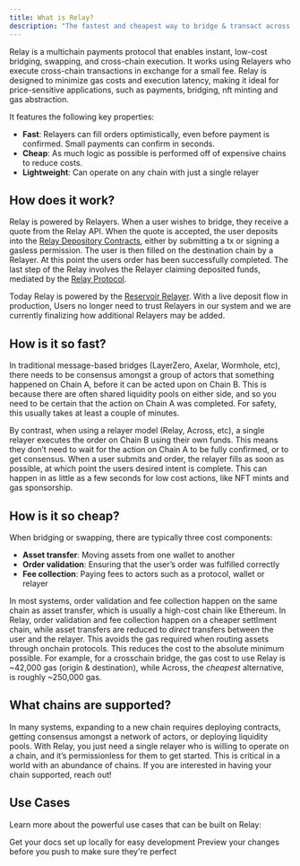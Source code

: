 ```yaml
---
title: What is Relay?
description: "The fastest and cheapest way to bridge & transact across chains"
---
```


Relay is a multichain payments protocol that enables instant, low-cost bridging, swapping, and cross-chain execution. It works using Relayers who execute cross-chain transactions in exchange for a small fee. Relay is designed to minimize gas costs and execution latency, making it ideal for price-sensitive applications, such as payments, bridging, nft minting and gas abstraction.

It features the following key properties:

- **Fast**: Relayers can fill orders optimistically, even before payment is confirmed. Small payments can confirm in seconds.
- **Cheap**: As much logic as possible is performed off of expensive chains to reduce costs.
- **Lightweight**: Can operate on any chain with just a single relayer

## How does it work?

Relay is powered by Relayers. When a user wishes to bridge, they receive a quote from the Relay API. When the quote is accepted, the user deposits into the [Relay Depository Contracts](/references/protocol/depository/overview), either by submitting a tx or signing a gasless permission. The user is then filled on the destination chain by a Relayer. At this point the users order has been successfully completed. The last step of the Relay involves the Relayer claiming deposited funds, mediated by the [Relay Protocol](/references/protocol/).

Today Relay is powered by the [Reservoir Relayer](/how-it-works/the-reservoir-relayer). With a live deposit flow in production, Users no longer need to trust Relayers in our system and we are currently finalizing how additional Relayers may be added.

## How is it so fast?

In traditional message-based bridges (LayerZero, Axelar, Wormhole, etc), there needs to be consensus amongst a group of actors that something happened on Chain A, before it can be acted upon on Chain B. This is because there are often shared liquidity pools on either side, and so you need to be certain that the action on Chain A was completed. For safety, this usually takes at least a couple of minutes.

By contrast, when using a relayer model (Relay, Across, etc), a single relayer executes the order on Chain B using their own funds. This means they don’t need to wait for the action on Chain A to be fully confirmed, or to get consensus. When a user submits and order, the relayer fills as soon as possible, at which point the users desired intent is complete. This can happen in as little as a few seconds for low cost actions, like NFT mints and gas sponsorship.

## How is it so cheap?

When bridging or swapping, there are typically three cost components:

- **Asset transfer**: Moving assets from one wallet to another
- **Order validation**: Ensuring that the user’s order was fulfilled correctly
- **Fee collection**: Paying fees to actors such as a protocol, wallet or relayer

In most systems, order validation and fee collection happen on the same chain as asset transfer, which is usually a high-cost chain like Ethereum. In Relay, order validation and fee collection happen on a cheaper settlment chain, while asset transfers are reduced to _direct_ transfers between the user and the relayer. This avoids the gas required when routing assets through onchain protocols. This reduces the cost to the absolute minimum possible. For example, for a crosschain bridge, the gas cost to use Relay is ~42,000 gas (origin & destination), while Across, the _cheapest_ alternative, is roughly ~250,000 gas.

## What chains are supported?

In many systems, expanding to a new chain requires deploying contracts, getting consensus amongst a network of actors, or deploying liquidity pools. With Relay, you just need a single relayer who is willing to operate on a chain, and it’s permissionless for them to get started. This is critical in a world with an abundance of chains. If you are interested in having your chain supported, reach out!

## Use Cases

Learn more about the powerful use cases that can be built on Relay:

<CardGroup cols={2}>
  <Card
    title="Instant Bridging"
    icon="bridge"
    href="https://docs.relay.link/use-cases/instant-bridging"
  >
    Get your docs set up locally for easy development
  </Card>
  <Card
    title="Cross-chain Execution"
    icon="route"
    href="https://docs.relay.link/use-cases/cross-chain-execution"
  >
    Preview your changes before you push to make sure they're perfect
  </Card>
</CardGroup>
